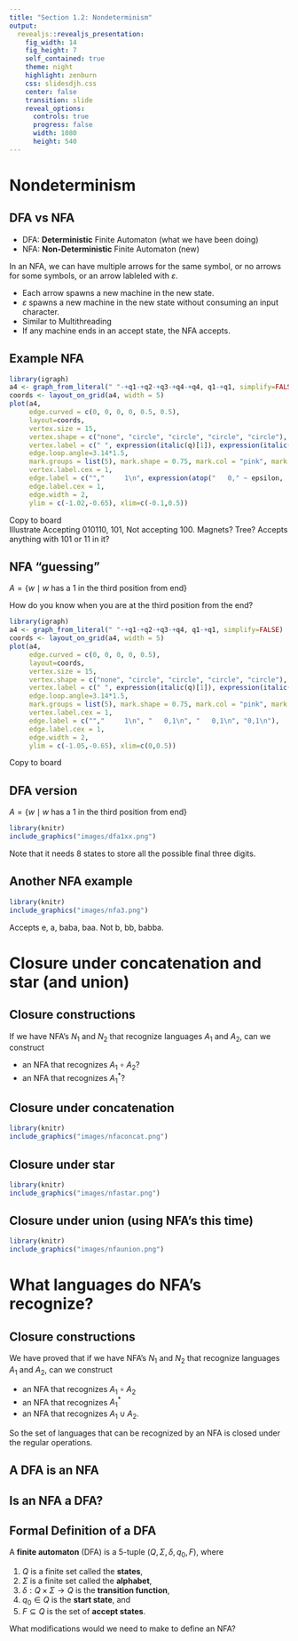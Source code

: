 ```yaml
---
title: "Section 1.2: Nondeterminism"
output: 
  revealjs::revealjs_presentation:
    fig_width: 14 
    fig_height: 7
    self_contained: true
    theme: night
    highlight: zenburn
    css: slidesdjh.css
    center: false
    transition: slide
    reveal_options:
      controls: true
      progress: false
      width: 1080
      height: 540
---
```



# Nondeterminism

## DFA vs NFA

- DFA: **Deterministic** Finite Automaton (what we have been doing)
- NFA: **Non-Deterministic** Finite Automaton (new)

In an NFA, we can have multiple arrows for the same symbol, or no arrows for some symbols, or an arrow lableled with $\varepsilon$.


- Each arrow spawns a new machine in the new state.
- $\varepsilon$ spawns a new machine in the new state without consuming an input character.
- Similar to Multithreading
- If any machine ends in an accept state, the NFA accepts.

## Example NFA

```r
library(igraph)
a4 <- graph_from_literal(" "-+q1-+q2-+q3-+q4-+q4, q1-+q1, simplify=FALSE)
coords <- layout_on_grid(a4, width = 5)
plot(a4, 
     edge.curved = c(0, 0, 0, 0, 0.5, 0.5), 
     layout=coords,
     vertex.size = 15,
     vertex.shape = c("none", "circle", "circle", "circle", "circle"),
     vertex.label = c(" ", expression(italic(q)[1]), expression(italic(q)[2]), expression(italic(q)[3]), expression(italic(q)[4])),
     edge.loop.angle=3.14*1.5,
     mark.groups = list(5), mark.shape = 0.75, mark.col = "pink", mark.border = "black",
     vertex.label.cex = 1,
     edge.label = c("","     1\n", expression(atop("   0," ~ epsilon,  " ")), "  1\n","0,1\n","0,1\n"), 
     edge.label.cex = 1,
     edge.width = 2,
     ylim = c(-1.02,-0.65), xlim=c(-0.1,0.5))
```

<div class="notes">
Copy to board <br>
Illustrate Accepting 010110, 101, Not accepting 100. Magnets? Tree?
Accepts anything with 101 or 11 in it? 
</div>

## NFA "guessing"

$A = \{w \mid w \text{ has a 1 in the third position from end}\}$

How do you know when you are at the third position from the end?

```r
library(igraph)
a4 <- graph_from_literal(" "-+q1-+q2-+q3-+q4, q1-+q1, simplify=FALSE)
coords <- layout_on_grid(a4, width = 5)
plot(a4, 
     edge.curved = c(0, 0, 0, 0, 0.5), 
     layout=coords,
     vertex.size = 15,
     vertex.shape = c("none", "circle", "circle", "circle", "circle"),
     vertex.label = c(" ", expression(italic(q)[1]), expression(italic(q)[2]), expression(italic(q)[3]), expression(italic(q)[4])),
     edge.loop.angle=3.14*1.5,
     mark.groups = list(5), mark.shape = 0.75, mark.col = "pink", mark.border = "black",
     vertex.label.cex = 1,
     edge.label = c("","     1\n", "   0,1\n", "   0,1\n", "0,1\n"), 
     edge.label.cex = 1,
     edge.width = 2,
     ylim = c(-1.05,-0.65), xlim=c(0,0.5))
```

<div class="notes">
Copy to board <br>
</div>

## DFA version

$A = \{w \mid w \text{ has a 1 in the third position from end}\}$

```r
library(knitr)
include_graphics("images/dfa1xx.png")
```

<div class="notes">
Note that it needs 8 states to store all the possible final three digits.
</div>

## Another NFA example

```r
library(knitr)
include_graphics("images/nfa3.png")
```

<div class="notes">
Accepts e, a, baba, baa. Not b, bb, babba.
</div>

# Closure under concatenation and star (and union)

## Closure constructions

If we have NFA's $N_1$ and $N_2$ that recognize languages $A_1$ and $A_2$, can we construct

- an NFA that recognizes $A_1 \circ A_2$?
- an NFA that recognizes $A_1^*$?

## Closure under concatenation

```r
library(knitr)
include_graphics("images/nfaconcat.png")
```

## Closure under star

```r
library(knitr)
include_graphics("images/nfastar.png")
```


## Closure under union (using NFA's this time)

```r
library(knitr)
include_graphics("images/nfaunion.png")
```


# What languages do NFA's recognize?

## Closure constructions

We have proved that if we have NFA's $N_1$ and $N_2$ that recognize languages $A_1$ and $A_2$, can we construct

- an NFA that recognizes $A_1 \circ A_2$
- an NFA that recognizes $A_1^*$
- an NFA that recognizes $A_1 \cup A_2$.

So the set of languages that can be recognized by an NFA is closed under the regular operations.

## A DFA is an NFA

## Is an NFA a DFA?

## Formal Definition of a DFA

A **finite automaton** (DFA) is a 5-tuple $(Q, \Sigma, \delta, q_0, F)$, where

1. $Q$ is a finite set called the **states**,
2. $\Sigma$ is a finite set called the **alphabet**,
3. $\delta: Q \times \Sigma \longrightarrow Q$ is the **transition function**,
4. $q_0 \in Q$ is the **start state**, and
5. $F \subseteq Q$ is the set of **accept states**.

What modifications would we need to make to define an NFA?
